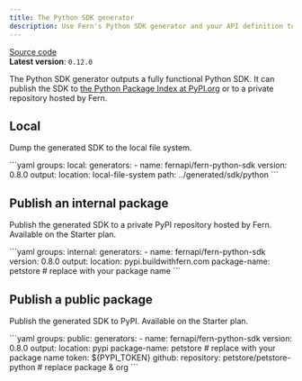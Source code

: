```yaml
---
title: The Python SDK generator
description: Use Fern's Python SDK generator and your API definition to output a fully functional Python SDK (client libraries) to your local filesystem, or publish it to GitHub.
---
```


[Source code](https://github.com/fern-api/fern/tree/main/generators/python)<br />
**Latest version**: `0.12.0`

The Python SDK generator outputs a fully functional Python SDK. It can publish the SDK to [the Python Package Index at PyPI.org](https://pypi.org) or to a private repository hosted by Fern.

## Local

Dump the generated SDK to the local file system.

<CodeBlock title="generators.yml">
```yaml
groups:
  local:
    generators:
      - name: fernapi/fern-python-sdk
        version: 0.8.0
        output:
          location: local-file-system
          path: ../generated/sdk/python
```
</CodeBlock>

## Publish an internal package

Publish the generated SDK to a private PyPI repository hosted by Fern. Available on the Starter plan.

<CodeBlock title="generators.yml">
```yaml
groups:
  internal:
    generators:
      - name: fernapi/fern-python-sdk
        version: 0.8.0
        output:
          location: pypi.buildwithfern.com
          package-name: petstore # replace with your package name
```
</CodeBlock>

## Publish a public package

Publish the generated SDK to PyPI. Available on the Starter plan.

<CodeBlock title="generators.yml">
```yaml
groups:
  public:
    generators:
      - name: fernapi/fern-python-sdk
        version: 0.8.0
        output:
          location: pypi
          package-name: petstore # replace with your package name
          token: ${PYPI_TOKEN}
        github:
          repository: petstore/petstore-python # replace package & org
```
</CodeBlock>
